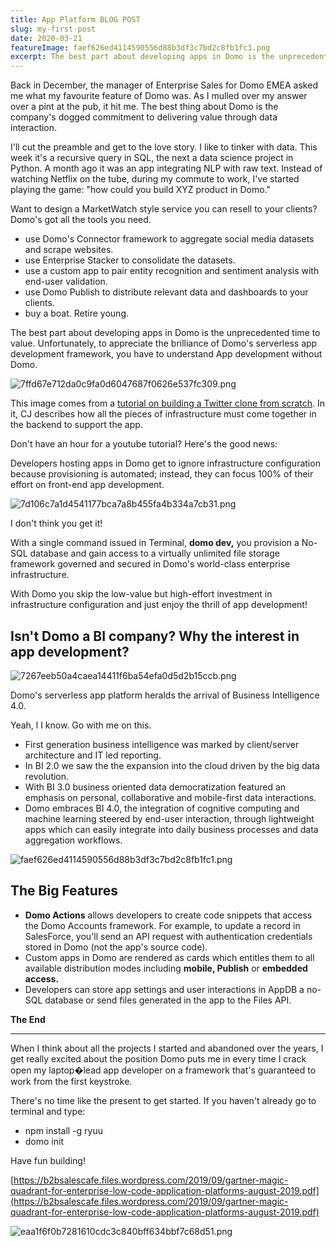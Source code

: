 ```yaml
---
title: App Platform BLOG POST
slug: my-first-post
date: 2020-03-21
featureImage: faef626ed4114590556d88b3df3c7bd2c8fb1fc1.png
excerpt: The best part about developing apps in Domo is the unprecedented time to value. Unfortunately, to appreciate the brilliance of Domo's serverless app development framework, you have to understand App development without Domo.
---
```


Back in December, the manager of Enterprise Sales for Domo EMEA asked me what my favourite feature of Domo was. As I mulled over my answer over a pint at the pub, it hit me. The best thing about Domo is the company's dogged commitment to delivering value through data interaction.

I'll cut the preamble and get to the love story. I like to tinker with data. This week it's a recursive query in SQL, the next a data science project in Python. A month ago it was an app integrating NLP with raw text. Instead of watching Netflix on the tube, during my commute to work, I've started playing the game: "how could you build XYZ product in Domo."

Want to design a MarketWatch style service you can resell to your clients? Domo's got all the tools you need.

- use Domo's Connector framework to aggregate social media datasets and scrape websites.
- use Enterprise Stacker to consolidate the datasets.
- use a custom app to pair entity recognition and sentiment analysis with end-user validation.
- use Domo Publish to distribute relevant data and dashboards to your clients.
- buy a boat. Retire young.

The best part about developing apps in Domo is the unprecedented time to value. Unfortunately, to appreciate the brilliance of Domo's serverless app development framework, you have to understand App development without Domo.

![7ffd67e712da0c9fa0d6047687f0626e537fc309.png](7ffd67e712da0c9fa0d6047687f0626e537fc309.png)

This image comes from a [tutorial on building a Twitter clone from scratch](https://www.youtube.com/watch?v=JnEH9tYLxLk). In it, CJ describes how all the pieces of infrastructure must come together in the backend to support the app.

Don't have an hour for a youtube tutorial? Here's the good news:

Developers hosting apps in Domo get to ignore infrastructure configuration because provisioning is automated; instead, they can focus 100% of their effort on front-end app development.

![7d106c7a1d4541177bca7a8b455fa4b334a7cb31.png](7d106c7a1d4541177bca7a8b455fa4b334a7cb31.png)

I don't think you get it!

With a single command issued in Terminal, **domo dev,** you provision a No-SQL database and gain access to a virtually unlimited file storage framework governed and secured in Domo's world-class enterprise infrastructure.

With Domo you skip the low-value but high-effort investment in infrastructure configuration and just enjoy the thrill of app development!

## Isn't Domo **a BI company? Why the interest in app development?**

![7267eeb50a4caea14411f6ba54efa0d5d2b15ccb.png](7267eeb50a4caea14411f6ba54efa0d5d2b15ccb.png)

Domo's serverless app platform heralds the arrival of Business Intelligence 4.0.

Yeah, l I know. Go with me on this.

- First generation business intelligence was marked by client/server architecture and IT led reporting.
- In BI 2.0 we saw the the expansion into the cloud driven by the big data revolution.
- With BI 3.0 business oriented data democratization featured an emphasis on personal, collaborative and mobile-first data interactions.
- Domo embraces BI 4.0, the integration of cognitive computing and machine learning steered by end-user interaction, through lightweight apps which can easily integrate into daily business processes and data aggregation workflows.

![faef626ed4114590556d88b3df3c7bd2c8fb1fc1.png](faef626ed4114590556d88b3df3c7bd2c8fb1fc1.png)

## The Big Features

- **Domo Actions** allows developers to create code snippets that access the Domo Accounts framework. For example, to update a record in SalesForce, you'll send an API request with authentication credentials stored in Domo (not the app's source code).
- Custom apps in Domo are rendered as cards which entitles them to all available distribution modes including **mobile, Publish** or **embedded** **access.**
- Developers can store app settings and user interactions in AppDB a no-SQL database or send files generated in the app to the Files API.

**The End**

---

When I think about all the projects I started and abandoned over the years, I get really excited about the position Domo puts me in every time I crack open my laptop�lead app developer on a framework that's guaranteed to work from the first keystroke.

There's no time like the present to get started. If you haven't already go to terminal and type:

- npm install -g ryuu
- domo init

Have fun building!

[https://b2bsalescafe.files.wordpress.com/2019/09/gartner-magic-quadrant-for-enterprise-low-code-application-platforms-august-2019.pdf](https://b2bsalescafe.files.wordpress.com/2019/09/gartner-magic-quadrant-for-enterprise-low-code-application-platforms-august-2019.pdf)

![eaa1f6f0b7281610cdc3c840bff634bbf7c68d51.png](eaa1f6f0b7281610cdc3c840bff634bbf7c68d51.png)
